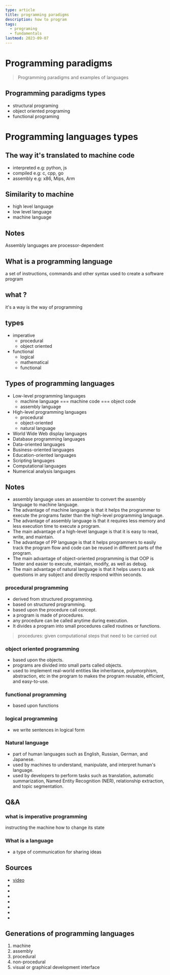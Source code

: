 ```yaml
---
type: article
title: programming paradigms
description: how to program
tags:
  - programing
  - fundamentals
lastmod: 2023-09-07
---
```


# Programming paradigms

> Programming paradigms and examples of languages

## Programming paradigms types
- structural programing
- object oriented programing
- functional programing

# Programming languages types

## The way it's translated to machine code

- interpreted
  e.g: python, js
- compiled
  e.g: c, cpp, go
- assembly
  e.g: x86, Mips, Arm

## Similarity to machine

- high level language
- low level language
- machine language

## Notes

Assembly languages are processor-dependent

## What is a programming language

a set of instructions, commands and other syntax used to create a software program

## what ?

it's a way is the way of programming

## types

- imperative
  - procedural
  - object oriented
- functional
  - logical
  - mathematical
  - functional

## Types of programming languages

- Low-level programming languages
  - machine language === machine code === object code
  - assembly language
- High-level programming languages
  - procedural
  - object-oriented
  - natural language
- World Wide Web display languages
- Database programming languages
- Data-oriented languages
- Business-oriented languages
- Education-oriented languages
- Scripting languages
- Computational languages
- Numerical analysis languages

## Notes

- assembly language uses an assembler to convert the assembly language to machine language.
- The advantage of machine language is that it helps the programmer to execute the programs faster than the high-level programming language.
- The advantage of assembly language is that it requires less memory and less execution time to execute a program.
- The main advantage of a high-level language is that it is easy to read, write, and maintain.
- The advantage of PP language is that it helps programmers to easily track the program flow and code can be reused in different parts of the program.
- The main advantage of object-oriented programming is that OOP is faster and easier to execute, maintain, modify, as well as debug.
- The main advantage of natural language is that it helps users to ask questions in any subject and directly respond within seconds.

### procedural programming

- derived from structured programming.
- based on structured programming.
- based upon the procedure call concept.
- a program is made of procedures.
- any procedure can be called anytime during execution.
- It divides a program into small procedures called routines or functions.

> procedures: given computational steps that need to be carried out

### object oriented programming

- based upon the objects.
- programs are divided into small parts called objects.
- used to implement real-world entities like inheritance, polymorphism, abstraction, etc in the program to makes the program reusable, efficient, and easy-to-use.

### functional programming

- based upon functions

### logical programming

- we write sentences in logical form

### Natural language

- part of human languages such as English, Russian, German, and Japanese.
- used by machines to understand, manipulate, and interpret human's language.
- used by developers to perform tasks such as translation, automatic summarization, Named Entity Recognition (NER), relationship extraction, and topic segmentation.

## Q&A

### what is imperative programming

instructing the machine how to change its state

### What is a language

- a type of communication for sharing ideas

## Sources

- [video](https://youtu.be/B1p5OlO5tWg)
- []()
- []()
- []()
- []()
- []()
- []()
- []()

## Generations of programming languages

1. machine
2. assembly
3. procedural
4. non-procedural
5. visual or graphical development interface

